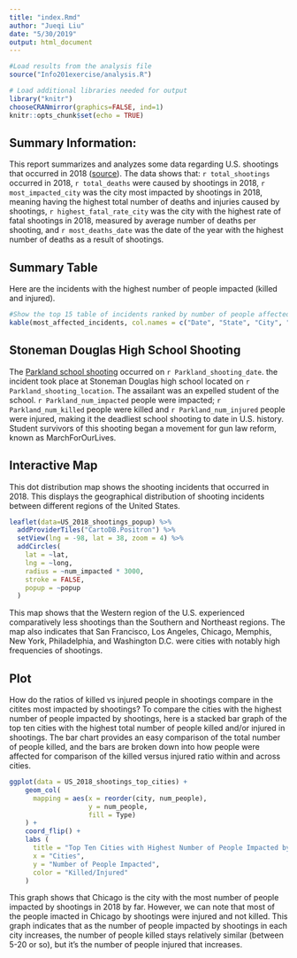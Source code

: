 ```yaml
---
title: "index.Rmd"
author: "Jueqi Liu"
date: "5/30/2019"
output: html_document
---
```


```r
#Load results from the analysis file
source("Info201exercise/analysis.R")

# Load additional libraries needed for output
library("knitr")
chooseCRANmirror(graphics=FALSE, ind=1)
knitr::opts_chunk$set(echo = TRUE)
```

## Summary Information:
This report summarizes and analyzes some data regarding U.S. shootings that occurred in 2018 ([source](https://www.gunviolencearchive.org/reports/mass-shooting)). The data shows that: `r total_shootings` occurred in 2018, `r total_deaths` were caused by shootings in 2018, `r most_impacted_city` was the city most impacted by shootings in 2018, meaning having the highest total number of deaths and injuries caused by shootings, `r highest_fatal_rate_city` was the city with the highest rate of fatal shootings in 2018, measured by average number of deaths per shooting, and `r most_deaths_date` was the date of the year with the highest number of deaths as a result of shootings.

## Summary Table

Here are the incidents with the highest number of people impacted (killed and injured).
```r
#Show the top 15 table of incidents ranked by number of people affected
kable(most_affected_incidents, col.names = c("Date", "State", "City", "Address", "Number of People Killed/Injured"))
```

## Stoneman Douglas High School Shooting
The [Parkland school shooting](https://www.cbsnews.com/feature/parkland-florida-school-shooting/) occurred on `r Parkland_shooting_date`. the incident took place at Stoneman Douglas high school located on `r Parkland_shooting_location`. The assailant was an expelled student of the school. `r Parkland_num_impacted` people were impacted; `r Parkland_num_killed` people were killed and `r Parkland_num_injured` people were injured, making it the deadliest school shooting to date in U.S. history. Student survivors of this shooting began a movement for gun law reform, known as MarchForOurLives.

## Interactive Map 
This dot distribution map shows the shooting incidents that occurred in 2018. This displays the geographical distribution of shooting incidents between different regions of the United States.
```r
leaflet(data=US_2018_shootings_popup) %>%
  addProviderTiles("CartoDB.Positron") %>%
  setView(lng = -98, lat = 38, zoom = 4) %>%
  addCircles(
    lat = ~lat,
    lng = ~long,
    radius = ~num_impacted * 3000,
    stroke = FALSE,
    popup = ~popup
  )
```
This map shows that the Western region of the U.S. experienced comparatively less shootings than the Southern and Northeast regions. The map also indicates that San Francisco, Los Angeles, Chicago, Memphis, New York, Philadelphia, and Washington D.C. were cities with notably high frequencies of shootings.

## Plot
How do the ratios of killed vs injured people in shootings compare in the citites most impacted by shootings? To compare the cities with the highest number of people impacted by shootings, here is a stacked bar graph of the top ten cities with the highest total number of people killed and/or injured in shootings. The bar chart provides an easy comparison of the total number of people killed, and the bars are broken down into how people were affected for comparison of the killed versus injured ratio within and across cities. 
```r
ggplot(data = US_2018_shootings_top_cities) +
    geom_col(
      mapping = aes(x = reorder(city, num_people),
                    y = num_people,
                    fill = Type)
    ) +
    coord_flip() +
    labs (
      title = "Top Ten Cities with Highest Number of People Impacted by Shootings",
      x = "Cities",
      y = "Number of People Impacted",
      color = "Killed/Injured"
    )
```
This graph shows that Chicago is the city with the most number of people impacted by shootings in 2018 by far. However, we can note that most of the people imacted in Chicago by shootings were injured and not killed. This graph indicates that as the number of people impacted by shootings in each city increases, the number of people killed stays relatively similar (between 5-20 or so), but it's the number of people injured that increases. 

